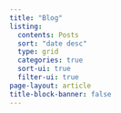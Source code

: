 ```yaml
---
title: "Blog"
listing:
  contents: Posts
  sort: "date desc"
  type: grid
  categories: true
  sort-ui: true
  filter-ui: true
page-layout: article
title-block-banner: false
---
```




::: {collections="Posts"}
:::
